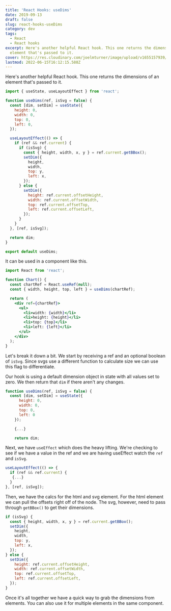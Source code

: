 ```yaml
---
title: 'React Hooks: useDims'
date: 2019-09-13
draft: false
slug: react-hooks-useDims
category: dev
tags:
  - React
  - React hooks
excerpt: Here's another helpful React hook. This one returns the dimensions of an
  element that's passed to it.
cover: https://res.cloudinary.com/joelmturner/image/upload/v1655157939/Posts/useDims.jpg
lastmod: 2022-06-15T16:12:15.588Z
---
```


Here's another helpful React hook. This one returns the dimensions of an element that's passed to it.

```js
import { useState, useLayoutEffect } from 'react';

function useDims(ref, isSvg = false) {
  const [dim, setDim] = useState({
    height: 0,
    width: 0,
    top: 0,
    left: 0,
  });

  useLayoutEffect(() => {
    if (ref && ref.current) {
      if (isSvg) {
        const { height, width, x, y } = ref.current.getBBox();
        setDim({
          height,
          width,
          top: y,
          left: x,
        });
      } else {
        setDim({
          height: ref.current.offsetHeight,
          width: ref.current.offsetWidth,
          top: ref.current.offsetTop,
          left: ref.current.offsetLeft,
        });
      }
    }
  }, [ref, isSvg]);

  return dim;
}

export default useDims;
```

It can be used in a component like this.

```jsx line=5
import React from 'react';

function Chart() {
  const chartRef = React.useRef(null);
  const { width, height, top, left } = useDims(chartRef);

  return (
    <div ref={chartRef}>
      <ul>
        <li>width: {width}</li>
        <li>height: {height}</li>
        <li>top: {top}</li>
        <li>left: {left}</li>
      </ul>
    </div>
  );
}
```

Let's break it down a bit. We start by receiving a ref and an optional boolean of `isSvg`. Since svgs use a different function to calculate size we can use this flag to differentiate.

Our hook is using a default dimension object in state with all values set to zero. We then return that `dim` if there aren't any changes.

```js line=2-7
function useDims(ref, isSvg = false) {
  const [dim, setDim] = useState({
      height: 0,
      width: 0,
      top: 0,
      left: 0
    });

    {...}

    return dim;
```

Next, we have `useEffect` which does the heavy lifting. We're checking to see if we have a value in the ref and we are having useEffect watch the `ref` and `isSvg`.

```js
useLayoutEffect(() => {
  if (ref && ref.current) {
   {...}
  }
}, [ref, isSvg]);
```

Then, we have the calcs for the html and svg element. For the html element we can pull the offsets right off of the node. The svg, however, need to pass through `getBBox()` to get their dimensions.

```js
if (isSvg) {
  const { height, width, x, y } = ref.current.getBBox();
  setDim({
    height,
    width,
    top: y,
    left: x,
  });
} else {
  setDim({
    height: ref.current.offsetHeight,
    width: ref.current.offsetWidth,
    top: ref.current.offsetTop,
    left: ref.current.offsetLeft,
  });
}
```

Once it's all together we have a quick way to grab the dimensions from elements. You can also use it for multiple elements in the same component.
